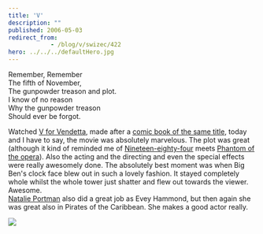 ```yaml
---
title: 'V'
description: ""
published: 2006-05-03
redirect_from: 
            - /blog/v/swizec/422
hero: ../../../defaultHero.jpg
---
```

Remember, Remember  
The fifth of November,  
The gunpowder treason and plot.  
I know of no reason  
Why the gunpowder treason  
Should ever be forgot.  
  
  


Watched [V for Vendetta](http://vforvendetta.warnerbros.com/), made after a [comic book of the same title](http://en.wikipedia.org/wiki/V_for_vendetta), today and I have to say, the movie was absolutely marvelous. The plot was great (although it kind of reminded me of [Nineteen-eighty-four](http://en.wikipedia.org/wiki/Nineteen_Eighty-Four_(novel)) meets [Phantom of the opera](http://en.wikipedia.org/wiki/Phantom_of_the_opera)). Also the acting and the directing and even the special effects were really awesomely done. The absolutely best moment was when Big Ben&#x27;s clock face blew out in such a lovely fashion. It stayed completely whole whilst the whole tower just shatter and flew out towards the viewer. Awesome.  
[Natalie Portman](http://www.imdb.com/name/nm0000204/) also did a great job as Evey Hammond, but then again she was great also in Pirates of the Caribbean. She makes a good actor really.  
  


![](/includes/editor_upload/Image/306664-200x500.jpg)